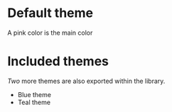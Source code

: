 
<Meta title="Theme" />

# Default theme

A pink color is the main color

# Included themes

_Two_ more themes are also exported within the library.

-   Blue theme
-   Teal theme
